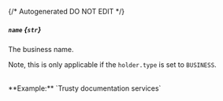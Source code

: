 {/* Autogenerated DO NOT EDIT  */}
##### `name` *{`str`}*
The business name.


Note, this is only applicable if the `holder.type` is set to `BUSINESS`.

<br/>
**Example:** `Trusty documentation services`


